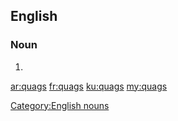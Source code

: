 ==English==

===Noun===
{{head|en|plural}}

# {{plural of|quag|lang=en}}
[[Category:English nouns]]

[[ar:quags]]
[[fr:quags]]
[[ku:quags]]
[[my:quags]]